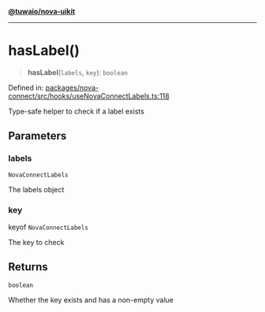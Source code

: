 [**@tuwaio/nova-uikit**](../../../../README.md)

***

# hasLabel()

> **hasLabel**(`labels`, `key`): `boolean`

Defined in: [packages/nova-connect/src/hooks/useNovaConnectLabels.ts:118](https://github.com/TuwaIO/nova-uikit/blob/465727cc7679afe03481c0a87226bb585ac2e3b7/packages/nova-connect/src/hooks/useNovaConnectLabels.ts#L118)

Type-safe helper to check if a label exists

## Parameters

### labels

`NovaConnectLabels`

The labels object

### key

keyof `NovaConnectLabels`

The key to check

## Returns

`boolean`

Whether the key exists and has a non-empty value
